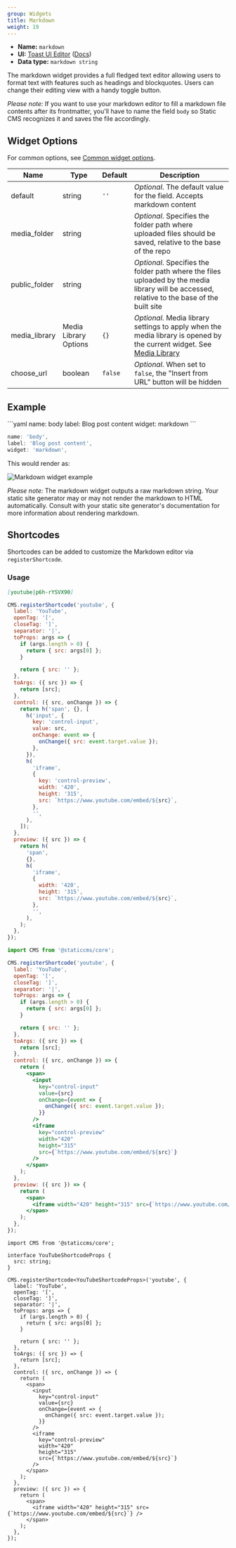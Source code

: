 ```yaml
---
group: Widgets
title: Markdown
weight: 19
---
```


- **Name:** `markdown`
- **UI:** [Toast UI Editor](https://ui.toast.com/tui-editor) ([Docs](https://nhn.github.io/tui.editor/latest/))
- **Data type:** `markdown string`

The markdown widget provides a full fledged text editor allowing users to format text with features such as headings and blockquotes. Users can change their editing view with a handy toggle button.

_Please note:_ If you want to use your markdown editor to fill a markdown file contents after its frontmatter, you'll have to name the field `body` so Static CMS recognizes it and saves the file accordingly.

## Widget Options

For common options, see [Common widget options](/docs/widgets#common-widget-options).

| Name          | Type                  | Default | Description                                                                                                                                                        |
| ------------- | --------------------- | ------- | ------------------------------------------------------------------------------------------------------------------------------------------------------------------ |
| default       | string                | `''`    | _Optional_. The default value for the field. Accepts markdown content                                                                                              |
| media_folder  | string                |         | _Optional_. Specifies the folder path where uploaded files should be saved, relative to the base of the repo                                                       |
| public_folder | string                |         | _Optional_. Specifies the folder path where the files uploaded by the media library will be accessed, relative to the base of the built site                       |
| media_library | Media Library Options | `{}`    | _Optional_. Media library settings to apply when the media library is opened by the current widget. See [Media Library](/docs/configuration-options#media-library) |
| choose_url    | boolean               | `false` | _Optional_. When set to `false`, the "Insert from URL" button will be hidden                                                                                       |

## Example

<CodeTabs>
```yaml
name: body
label: Blog post content
widget: markdown
```

```js
name: 'body',
label: 'Blog post content',
widget: 'markdown',
```

</CodeTabs>

This would render as:

![Markdown widget example](/img/widgets-markdown.webp)

_Please note:_ The markdown widget outputs a raw markdown string. Your static site generator may or may not render the markdown to HTML automatically. Consult with your static site generator's documentation for more information about rendering markdown.

## Shortcodes

Shortcodes can be added to customize the Markdown editor via `registerShortcode`.

### Usage

```markdown
[youtube|p6h-rYSVX90]
```

<CodeTabs>

```js
CMS.registerShortcode('youtube', {
  label: 'YouTube',
  openTag: '[',
  closeTag: ']',
  separator: '|',
  toProps: args => {
    if (args.length > 0) {
      return { src: args[0] };
    }

    return { src: '' };
  },
  toArgs: ({ src }) => {
    return [src];
  },
  control: ({ src, onChange }) => {
    return h('span', {}, [
      h('input', {
        key: 'control-input',
        value: src,
        onChange: event => {
          onChange({ src: event.target.value });
        },
      }),
      h(
        'iframe',
        {
          key: 'control-preview',
          width: '420',
          height: '315',
          src: `https://www.youtube.com/embed/${src}`,
        },
        '',
      ),
    ]);
  },
  preview: ({ src }) => {
    return h(
      'span',
      {},
      h(
        'iframe',
        {
          width: '420',
          height: '315',
          src: `https://www.youtube.com/embed/${src}`,
        },
        '',
      ),
    );
  },
});
```

```jsx
import CMS from '@staticcms/core';

CMS.registerShortcode('youtube', {
  label: 'YouTube',
  openTag: '[',
  closeTag: ']',
  separator: '|',
  toProps: args => {
    if (args.length > 0) {
      return { src: args[0] };
    }

    return { src: '' };
  },
  toArgs: ({ src }) => {
    return [src];
  },
  control: ({ src, onChange }) => {
    return (
      <span>
        <input
          key="control-input"
          value={src}
          onChange={event => {
            onChange({ src: event.target.value });
          }}
        />
        <iframe
          key="control-preview"
          width="420"
          height="315"
          src={`https://www.youtube.com/embed/${src}`}
        />
      </span>
    );
  },
  preview: ({ src }) => {
    return (
      <span>
        <iframe width="420" height="315" src={`https://www.youtube.com/embed/${src}`} />
      </span>
    );
  },
});
```

```tsx
import CMS from '@staticcms/core';

interface YouTubeShortcodeProps {
  src: string;
}

CMS.registerShortcode<YouTubeShortcodeProps>('youtube', {
  label: 'YouTube',
  openTag: '[',
  closeTag: ']',
  separator: '|',
  toProps: args => {
    if (args.length > 0) {
      return { src: args[0] };
    }

    return { src: '' };
  },
  toArgs: ({ src }) => {
    return [src];
  },
  control: ({ src, onChange }) => {
    return (
      <span>
        <input
          key="control-input"
          value={src}
          onChange={event => {
            onChange({ src: event.target.value });
          }}
        />
        <iframe
          key="control-preview"
          width="420"
          height="315"
          src={`https://www.youtube.com/embed/${src}`}
        />
      </span>
    );
  },
  preview: ({ src }) => {
    return (
      <span>
        <iframe width="420" height="315" src={`https://www.youtube.com/embed/${src}`} />
      </span>
    );
  },
});
```

</CodeTabs>
